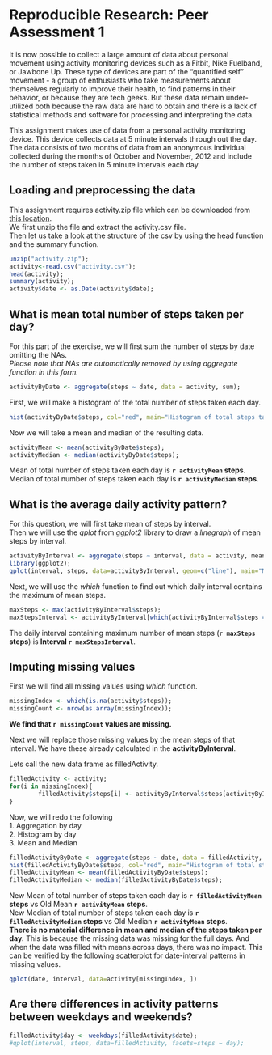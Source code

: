 # Reproducible Research: Peer Assessment 1
It is now possible to collect a large amount of data about personal movement using activity monitoring devices such as a Fitbit, Nike Fuelband, or Jawbone Up. These type of devices are part of the "quantified self" movement - a group of enthusiasts who take measurements about themselves regularly to improve their health, to find patterns in their behavior, or because they are tech geeks. But these data remain under-utilized both because the raw data are hard to obtain and there is a lack of statistical methods and software for processing and interpreting the data.

This assignment makes use of data from a personal activity monitoring device. This device collects data at 5 minute intervals through out the day. The data consists of two months of data from an anonymous individual collected during the months of October and November, 2012 and include the number of steps taken in 5 minute intervals each day.

## Loading and preprocessing the data

This assignment requires activity.zip file which can be downloaded from [this location](https://d396qusza40orc.cloudfront.net/repdata%2Fdata%2Factivity.zip).  
We first unzip the file and extract the activity.csv file.  
Then let us take a look at the structure of the csv by using the head function and the summary function.

```r
unzip("activity.zip");
activity<-read.csv("activity.csv");
head(activity);
summary(activity);
activity$date <- as.Date(activity$date);
```


## What is mean total number of steps taken per day?
For this part of the exercise, we will first sum the number of steps by date omitting the NAs.  
_Please note that NAs are automatically removed by using aggregate function in this form._  
```r
activityByDate <- aggregate(steps ~ date, data = activity, sum);
```
First, we will make a histogram of the total number of steps taken each day.  
```r
hist(activityByDate$steps, col="red", main="Histogram of total steps taken daily", xlab="Total steps taken daily");
```
Now we will take a mean and median of the resulting data.
```r
activityMean <- mean(activityByDate$steps);
activityMedian <- median(activityByDate$steps);
```

Mean of total number of steps taken each day is **`r activityMean` steps**.  
Median of total number of steps taken each day is **`r activityMedian` steps**.

## What is the average daily activity pattern?
For this question, we will first take mean of steps by interval.  
Then we will use the *qplot* from *ggplot2* library to draw a *linegraph* of mean steps by interval.  
```r
activityByInterval <- aggregate(steps ~ interval, data = activity, mean);
library(ggplot2);
qplot(interval, steps, data=activityByInterval, geom=c("line"), main="Mean daily steps by interval", ylab="Mean Steps");
```

Next, we will use the *which* function to find out which daily interval contains the maximum of mean steps.

```r
maxSteps <- max(activityByInterval$steps);
maxStepsInterval <- activityByInterval[which(activityByInterval$steps == maxSteps), 1];
```

The daily interval containing maximum number of mean steps (**`r maxSteps` steps**) is **Interval  `r maxStepsInterval`**.

## Imputing missing values
First we will find all missing values using *which* function.  

```r
missingIndex <- which(is.na(activity$steps));
missingCount <- nrow(as.array(missingIndex));
```

**We find that `r missingCount` values are missing.**  
  
Next we will replace those missing values by the mean steps of that interval. We have these already calculated in the **activityByInterval**.  
  
Lets call the new data frame as filledActivity.

```r
filledActivity <- activity;
for(i in missingIndex){
        filledActivity$steps[i] <- activityByInterval$steps[activityByInterval$interval == filledActivity$interval[i]];
}
```

Now, we will redo the following  
1. Aggregation by day  
2. Histogram by day  
3. Mean and Median  

```r
filledActivityByDate <- aggregate(steps ~ date, data = filledActivity, sum);
hist(filledActivityByDate$steps, col="red", main="Histogram of total steps taken daily (filled)", xlab="Total steps taken daily (filled)");
filledActivityMean <- mean(filledActivityByDate$steps);
filledActivityMedian <- median(filledActivityByDate$steps);
```

New Mean of total number of steps taken each day is **`r filledActivityMean` steps** vs Old Mean **`r activityMean` steps**.  
New Median of total number of steps taken each day is **`r filledActivityMedian` steps** vs Old Median **`r activityMean` steps**.  
**There is no material difference in mean and median of the steps taken per day.** This is because the missing data was missing for the full days. And when the data was filled with means across days, there was no impact. This can be verified by the following scatterplot for date-interval patterns in missing values.  
```r
qplot(date, interval, data=activity[missingIndex, ])
```

## Are there differences in activity patterns between weekdays and weekends?


```r
filledActivity$day <- weekdays(filledActivity$date);
#qplot(interval, steps, data=filledActivity, facets=steps ~ day);
```
